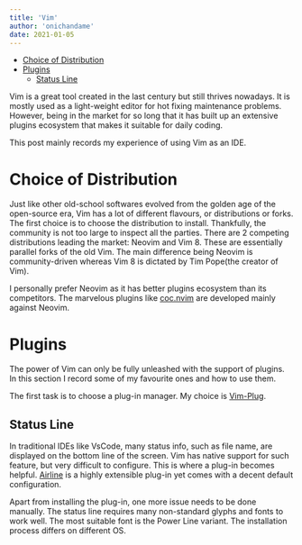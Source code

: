 ```yaml
---
title: 'Vim'
author: 'onichandame'
date: 2021-01-05
---
```


<!-- vim-markdown-toc GFM -->

- [Choice of Distribution](#choice-of-distribution)
- [Plugins](#plugins)
  - [Status Line](#status-line)

<!-- vim-markdown-toc -->

Vim is a great tool created in the last century but still thrives nowadays. It is mostly used as a light-weight editor for hot fixing maintenance problems. However, being in the market for so long that it has built up an extensive plugins ecosystem that makes it suitable for daily coding.

This post mainly records my experience of using Vim as an IDE.

# Choice of Distribution

Just like other old-school softwares evolved from the golden age of the open-source era, Vim has a lot of different flavours, or distributions or forks. The first choice is to choose the distribution to install. Thankfully, the community is not too large to inspect all the parties. There are 2 competing distributions leading the market: Neovim and Vim 8. These are essentially parallel forks of the old Vim. The main difference being Neovim is community-driven whereas Vim 8 is dictated by Tim Pope(the creator of Vim).

I personally prefer Neovim as it has better plugins ecosystem than its competitors. The marvelous plugins like [coc.nvim][coc] are developed mainly against Neovim.

# Plugins

The power of Vim can only be fully unleashed with the support of plugins. In this section I record some of my favourite ones and how to use them.

The first task is to choose a plug-in manager. My choice is [Vim-Plug][plug].

## Status Line

In traditional IDEs like VsCode, many status info, such as file name, are displayed on the bottom line of the screen. Vim has native support for such feature, but very difficult to configure. This is where a plug-in becomes helpful. [Airline][airline] is a highly extensible plug-in yet comes with a decent default configuration.

Apart from installing the plug-in, one more issue needs to be done manually. The status line requires many non-standard glyphs and fonts to work well. The most suitable font is the Power Line variant. The installation process differs on different OS.

[coc]: https://github.com/neoclide/coc.nvim
[airline]: https://github.com/vim-airline/vim-airline
[plug]: https://github.com/junegunn/vim-plug
